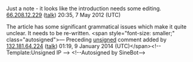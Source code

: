 <article id="35748976" title=Talk:Zero-forcing precoding>
	<talkpage id="35748976" title="Talk:Zero-forcing precoding">
Just a note - it looks like the introduction needs some editing. [[Special:Contributions/66.208.12.229|66.208.12.229]] ([[User talk:66.208.12.229|talk]]) 20:35, 7 May 2012 (UTC)

The article has some significant grammatical issues which make it quite unclear.  It needs to be re-written.  &lt;span style=&quot;font-size: smaller;&quot; class=&quot;autosigned&quot;&gt;— Preceding [[Wikipedia:Signatures|unsigned]] comment added by [[Special:Contributions/132.181.64.224|132.181.64.224]] ([[User talk:132.181.64.224|talk]]) 01:19, 9 January 2014 (UTC)&lt;/span&gt;&lt;!-- Template:Unsigned IP --&gt; &lt;!--Autosigned by SineBot--&gt;
	</talkpage>
</article>